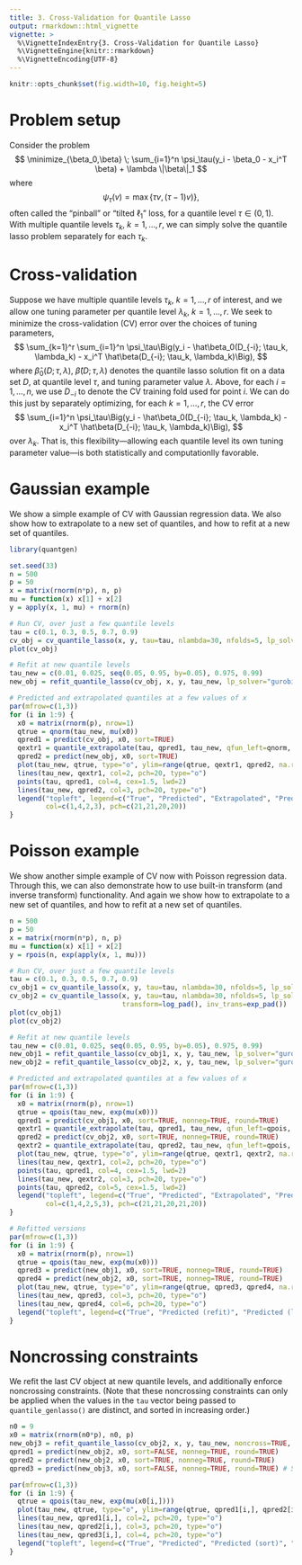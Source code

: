 ```yaml
---
title: 3. Cross-Validation for Quantile Lasso
output: rmarkdown::html_vignette
vignette: >
  %\VignetteIndexEntry{3. Cross-Validation for Quantile Lasso}
  %\VignetteEngine{knitr::rmarkdown}
  %\VignetteEncoding{UTF-8}
---
```


```r
knitr::opts_chunk$set(fig.width=10, fig.height=5)
```

$$
\newcommand{\argmin}{\mathop{\mathrm{argmin}}}
\newcommand{\argmax}{\mathop{\mathrm{argmax}}}
\newcommand{\minimize}{\mathop{\mathrm{minimize}}}
\newcommand{\st}{\mathop{\mathrm{subject\,\,to}}}
$$

Problem setup
===

Consider the problem 
$$
\minimize_{\beta_0,\beta} \; \sum_{i=1}^n \psi_\tau(y_i - \beta_0 - x_i^T \beta) + \lambda \|\beta\|_1
$$
where 
$$
\psi_\tau(v) = \max\{\tau v, (\tau-1) v)\},
$$
often called the "pinball" or "tilted $\ell_1$" loss, for a quantile level $\tau \in (0,1)$. With multiple quantile levels $\tau_k$, $k=1,\ldots,r$, we can simply solve the quantile lasso problem separately for each $\tau_k$.

Cross-validation
===

Suppose we have multiple quantile levels $\tau_k$, $k=1,\ldots,r$ of interest, and we allow  one tuning parameter per quantile level $\lambda_k$, $k=1,\ldots,r$. We seek to minimize the cross-validation (CV) error over the choices of tuning parameters,
$$
\sum_{k=1}^r \sum_{i=1}^n \psi_\tau\Big(y_i - \hat\beta_0(D_{-i}; \tau_k, \lambda_k) - x_i^T \hat\beta(D_{-i}; \tau_k, \lambda_k)\Big),
$$
where $\hat\beta_0(D; \tau, \lambda)$, $\hat\beta(D; \tau, \lambda)$ denotes the quantile lasso solution fit on a data set $D$, at quantile level $\tau$, and tuning parameter value $\lambda$. Above, for each $i=1,\ldots,n$, we use $D_{-i}$ to denote the CV training fold used for point $i$. We can do this just by separately optimizing, for each $k=1,\ldots,r$, the CV error 
$$
\sum_{i=1}^n \psi_\tau\Big(y_i - \hat\beta_0(D_{-i}; \tau_k, \lambda_k) - x_i^T \hat\beta(D_{-i}; \tau_k, \lambda_k)\Big),
$$
over $\lambda_k$. That is, this flexibility---allowing each quantile level its own tuning parameter value---is both statistically and computationlly favorable.

Gaussian example
===

We show a simple example of CV with Gaussian regression data. We also show how to extrapolate to a new set of quantiles, and how to refit at a new set of quantiles.

```r
library(quantgen)

set.seed(33)
n = 500
p = 50
x = matrix(rnorm(n*p), n, p)
mu = function(x) x[1] + x[2]
y = apply(x, 1, mu) + rnorm(n)

# Run CV, over just a few quantile levels 
tau = c(0.1, 0.3, 0.5, 0.7, 0.9)
cv_obj = cv_quantile_lasso(x, y, tau=tau, nlambda=30, nfolds=5, lp_solver="gurobi", verbose=TRUE, sort=TRUE)
plot(cv_obj)

# Refit at new quantile levels
tau_new = c(0.01, 0.025, seq(0.05, 0.95, by=0.05), 0.975, 0.99)
new_obj = refit_quantile_lasso(cv_obj, x, y, tau_new, lp_solver="gurobi", verbose=TRUE)

# Predicted and extrapolated quantiles at a few values of x
par(mfrow=c(1,3))
for (i in 1:9) {
  x0 = matrix(rnorm(p), nrow=1)
  qtrue = qnorm(tau_new, mu(x0))
  qpred1 = predict(cv_obj, x0, sort=TRUE)
  qextr1 = quantile_extrapolate(tau, qpred1, tau_new, qfun_left=qnorm, qfun_right=qnorm)
  qpred2 = predict(new_obj, x0, sort=TRUE)
  plot(tau_new, qtrue, type="o", ylim=range(qtrue, qextr1, qpred2, na.rm=TRUE), ylab="Quantile")
  lines(tau_new, qextr1, col=2, pch=20, type="o")
  points(tau, qpred1, col=4, cex=1.5, lwd=2)
  lines(tau_new, qpred2, col=3, pch=20, type="o")
  legend("topleft", legend=c("True", "Predicted", "Extrapolated", "Predicted (refit)"), 
         col=c(1,4,2,3), pch=c(21,21,20,20))
}
```

Poisson example
===

We show another simple example of CV now with Poisson regression data. Through this, we can also demonstrate how to use built-in transform (and inverse transform) functionality. And again we show how to extrapolate to a new set of quantiles, and how to refit at a new set of quantiles.

```r
n = 500
p = 50
x = matrix(rnorm(n*p), n, p)
mu = function(x) x[1] + x[2]
y = rpois(n, exp(apply(x, 1, mu)))

# Run CV, over just a few quantile levels 
tau = c(0.1, 0.3, 0.5, 0.7, 0.9)
cv_obj1 = cv_quantile_lasso(x, y, tau=tau, nlambda=30, nfolds=5, lp_solver="gurobi", verbose=TRUE, sort=TRUE)
cv_obj2 = cv_quantile_lasso(x, y, tau=tau, nlambda=30, nfolds=5, lp_solver="gurobi", verbose=TRUE, sort=TRUE,
                            transform=log_pad(), inv_trans=exp_pad()) 
plot(cv_obj1)
plot(cv_obj2)

# Refit at new quantile levels
tau_new = c(0.01, 0.025, seq(0.05, 0.95, by=0.05), 0.975, 0.99)
new_obj1 = refit_quantile_lasso(cv_obj1, x, y, tau_new, lp_solver="gurobi", verbose=TRUE)
new_obj2 = refit_quantile_lasso(cv_obj2, x, y, tau_new, lp_solver="gurobi", verbose=TRUE)

# Predicted and extrapolated quantiles at a few values of x
par(mfrow=c(1,3))
for (i in 1:9) {
  x0 = matrix(rnorm(p), nrow=1)
  qtrue = qpois(tau_new, exp(mu(x0)))
  qpred1 = predict(cv_obj1, x0, sort=TRUE, nonneg=TRUE, round=TRUE)
  qextr1 = quantile_extrapolate(tau, qpred1, tau_new, qfun_left=qpois, qfun_right=qpois, nonneg=TRUE, round=TRUE)
  qpred2 = predict(cv_obj2, x0, sort=TRUE, nonneg=TRUE, round=TRUE)
  qextr2 = quantile_extrapolate(tau, qpred2, tau_new, qfun_left=qpois, qfun_right=qpois, nonneg=TRUE, round=TRUE)
  plot(tau_new, qtrue, type="o", ylim=range(qtrue, qextr1, qextr2, na.rm=TRUE), ylab="Quantile")
  lines(tau_new, qextr1, col=2, pch=20, type="o")
  points(tau, qpred1, col=4, cex=1.5, lwd=2)
  lines(tau_new, qextr2, col=3, pch=20, type="o")
  points(tau, qpred2, col=5, cex=1.5, lwd=2)
  legend("topleft", legend=c("True", "Predicted", "Extrapolated", "Predicted (log)", "Extrapolated (log)"), 
         col=c(1,4,2,5,3), pch=c(21,21,20,21,20))
}

# Refitted versions 
par(mfrow=c(1,3))
for (i in 1:9) {
  x0 = matrix(rnorm(p), nrow=1)
  qtrue = qpois(tau_new, exp(mu(x0)))
  qpred3 = predict(new_obj1, x0, sort=TRUE, nonneg=TRUE, round=TRUE)
  qpred4 = predict(new_obj2, x0, sort=TRUE, nonneg=TRUE, round=TRUE)
  plot(tau_new, qtrue, type="o", ylim=range(qtrue, qpred3, qpred4, na.rm=TRUE), ylab="Quantile")
  lines(tau_new, qpred3, col=3, pch=20, type="o")
  lines(tau_new, qpred4, col=6, pch=20, type="o")
  legend("topleft", legend=c("True", "Predicted (refit)", "Predicted (log, refit)"), col=c(1,3,6), pch=c(21,20,20))
}
```

Noncrossing constraints
===

We refit the last CV object at new quantile levels, and additionally enforce noncrossing constraints. (Note that these noncrossing constraints can only be applied when the values in the `tau` vector being passed to `quantile_genlasso()` are distinct, and sorted in increasing order.)

```r
n0 = 9
x0 = matrix(rnorm(n0*p), n0, p)
new_obj3 = refit_quantile_lasso(cv_obj2, x, y, tau_new, noncross=TRUE, x0=rbind(x,x0), lp_solver="gurobi", verbose=TRUE)
qpred1 = predict(new_obj2, x0, sort=FALSE, nonneg=TRUE, round=TRUE)
qpred2 = predict(new_obj2, x0, sort=TRUE, nonneg=TRUE, round=TRUE) 
qpred3 = predict(new_obj3, x0, sort=FALSE, nonneg=TRUE, round=TRUE) # Should be sorted already

par(mfrow=c(1,3))
for (i in 1:9) {
  qtrue = qpois(tau_new, exp(mu(x0[i,])))
  plot(tau_new, qtrue, type="o", ylim=range(qtrue, qpred1[i,], qpred2[i,], qpred3[i,], na.rm=TRUE), ylab="Quantile")
  lines(tau_new, qpred1[i,], col=2, pch=20, type="o")
  lines(tau_new, qpred2[i,], col=3, pch=20, type="o")
  lines(tau_new, qpred3[i,], col=4, pch=20, type="o")
  legend("topleft", legend=c("True", "Predicted", "Predicted (sort)", "Predicted (noncross)"), col=1:4, pch=c(21,20,20,20))
}
```